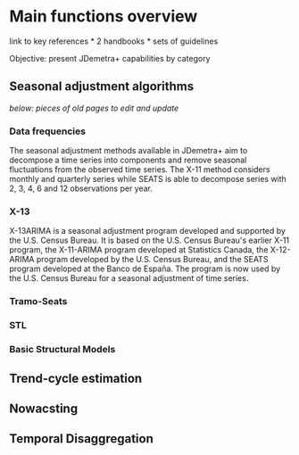 # Main functions overview 


link to key references 
* 2 handbooks
* sets of guidelines  

Objective: present JDemetra+ capabilities by category



## Seasonal adjustment algorithms 


*below: pieces of old pages to edit and update*

### Data frequencies 
The seasonal adjustment methods available in JDemetra+ aim to decompose
a time series into components and remove seasonal fluctuations from the
observed time series. The X-11 method considers monthly and quarterly
series while SEATS is able to decompose series with 2, 3, 4, 6 and 12
observations per year.

### X-13

X-13ARIMA is a seasonal adjustment program developed and supported
by the U.S. Census Bureau. It is based on the U.S. Census Bureau\'s
earlier X-11 program, the X-11-ARIMA program developed at Statistics
Canada, the X-12-ARIMA program developed by the U.S. Census Bureau, and
the SEATS program developed at the Banco de España. The program is now
used by the U.S. Census Bureau for a seasonal adjustment of time series.

### Tramo-Seats


### STL


### Basic Structural Models 

## Trend-cycle estimation 

## Nowacsting

## Temporal Disaggregation